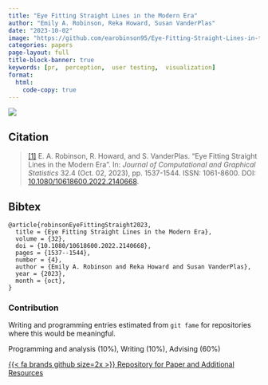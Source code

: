 ```yaml
---
title: "Eye Fitting Straight Lines in the Modern Era"
author: "Emily A. Robinson, Reka Howard, Susan VanderPlas"
date: "2023-10-02"
image: "https://github.com/earobinson95/Eye-Fitting-Straight-Lines-in-the-Modern-Era/blob/main/images/ydi-stimuli.png?raw=true"
categories: papers
page-layout: full
title-block-banner: true
keywords: [pr,  perception,  user testing,  visualization]
format:
  html:
    code-copy: true
---
```

 
![](https://github.com/earobinson95/Eye-Fitting-Straight-Lines-in-the-Modern-Era/blob/main/images/ydi-stimuli.png?raw=true){.preview-image}
 
## Citation
> <a name=bib-robinsonEyeFittingStraight2023></a>[[1]](#cite-robinsonEyeFittingStraight2023) E. A. Robinson, R. Howard, and S. VanderPlas. “Eye Fitting Straight Lines in the Modern Era”. In: _Journal of Computational and Graphical Statistics_ 32.4 (Oct. 02, 2023), pp. 1537-1544. ISSN: 1061-8600. DOI: [10.1080/10618600.2022.2140668](https://doi.org/10.1080%2F10618600.2022.2140668).

::: {.callout-note collapse='true'}
## Bibtex
```
@article{robinsonEyeFittingStraight2023,
  title = {Eye Fitting Straight Lines in the Modern Era},
  volume = {32},
  doi = {10.1080/10618600.2022.2140668},
  pages = {1537--1544},
  number = {4},
  author = {Emily A. Robinson and Reka Howard and Susan VanderPlas},
  year = {2023},
  month = {oct},
}
```
:::



### Contribution

Writing and programming entries estimated from `git fame` for repositories where this would be meaningful.

Programming and analysis (10\%), Writing (10\%), Advising (60\%)

[{{< fa brands github size=2x >}} Repository for Paper and Additional Resources](https://github.com/earobinson95/Eye-Fitting-Straight-Lines-in-the-Modern-Era){.btn .btn-tip role="button"}
